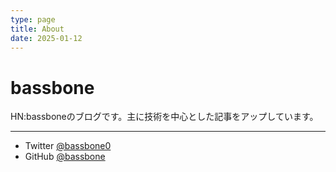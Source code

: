 ```yaml
---
type: page
title: About
date: 2025-01-12
---
```


# bassbone

HN:bassboneのブログです。主に技術を中心とした記事をアップしています。

---

- Twitter [@bassbone0](https://twitter.com/bassbone0)
- GitHub [@bassbone](https://github.com/bassbone)
